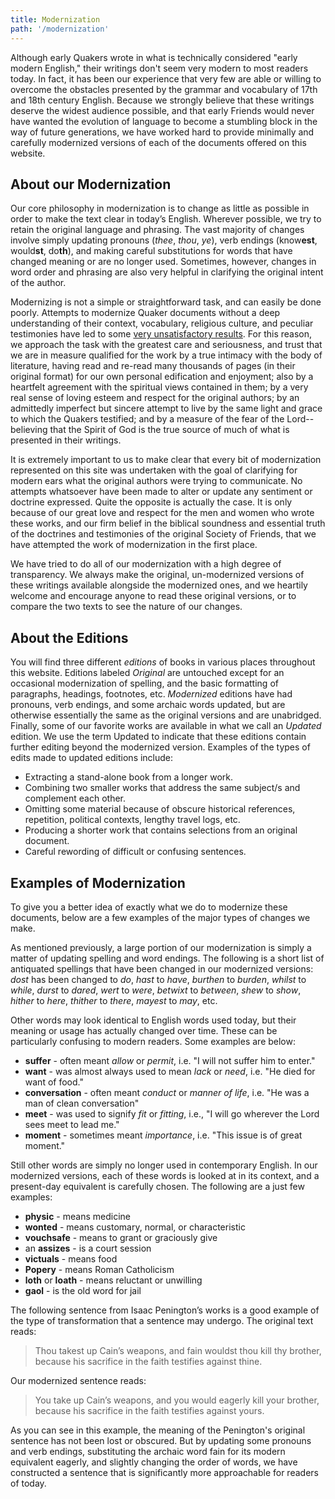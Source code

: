 ```yaml
---
title: Modernization
path: '/modernization'
---
```


<Lead>
  Although early Quakers wrote in what is technically considered "early modern English,"
  their writings don't seem very modern to most readers today. In fact, it has been our
  experience that very few are able or willing to overcome the obstacles presented by the
  grammar and vocabulary of 17th and 18th century English. Because we strongly believe
  that these writings deserve the widest audience possible, and that early Friends would
  never have wanted the evolution of language to become a stumbling block in the way of
  future generations, we have worked hard to provide minimally and carefully modernized
  versions of each of the documents offered on this website.
</Lead>

## About our Modernization

Our core philosophy in modernization is to change as little as possible in order to make
the text clear in today’s English. Wherever possible, we try to retain the original
language and phrasing. The vast majority of changes involve simply updating pronouns
(_thee_, _thou_, _ye_), verb endings (know**est**, would**st**, do**th**), and making
careful substitutions for words that have changed meaning or are no longer used.
Sometimes, however, changes in word order and phrasing are also very helpful in clarifying
the original intent of the author.

Modernizing is not a simple or straightforward task, and can easily be done poorly.
Attempts to modernize Quaker documents without a deep understanding of their context,
vocabulary, religious culture, and peculiar testimonies have led to some
[very unsatisfactory results](http://www.qhpress.org/texts/barclay/apology/appendix.html).
For this reason, we approach the task with the greatest care and seriousness, and trust
that we are in measure qualified for the work by a true intimacy with the body of
literature, having read and re-read many thousands of pages (in their original format) for
our own personal edification and enjoyment; also by a heartfelt agreement with the
spiritual views contained in them; by a very real sense of loving esteem and respect for
the original authors; by an admittedly imperfect but sincere attempt to live by the same
light and grace to which the Quakers testified; and by a measure of the fear of the
Lord--believing that the Spirit of God is the true source of much of what is presented in
their writings.

It is extremely important to us to make clear that every bit of modernization represented
on this site was undertaken with the goal of clarifying for modern ears what the original
authors were trying to communicate. No attempts whatsoever have been made to alter or
update any sentiment or doctrine expressed. Quite the opposite is actually the case. It is
only because of our great love and respect for the men and women who wrote these works,
and our firm belief in the biblical soundness and essential truth of the doctrines and
testimonies of the original Society of Friends, that we have attempted the work of
modernization in the first place.

We have tried to do all of our modernization with a high degree of transparency. We always
make the original, un-modernized versions of these writings available alongside the
modernized ones, and we heartily welcome and encourage anyone to read these original
versions, or to compare the two texts to see the nature of our changes.

## About the Editions

You will find three different _editions_ of books in various places throughout this
website. Editions labeled _Original_ are untouched except for an occasional modernization
of spelling, and the basic formatting of paragraphs, headings, footnotes, etc.
_Modernized_ editions have had pronouns, verb endings, and some archaic words updated, but
are otherwise essentially the same as the original versions and are unabridged. Finally,
some of our favorite works are available in what we call an _Updated_ edition. We use the
term Updated to indicate that these editions contain further editing beyond the modernized
version. Examples of the types of edits made to updated editions include:

- Extracting a stand-alone book from a longer work.
- Combining two smaller works that address the same subject/s and complement each other.
- Omitting some material because of obscure historical references, repetition, political
  contexts, lengthy travel logs, etc.
- Producing a shorter work that contains selections from an original document.
- Careful rewording of difficult or confusing sentences.

## Examples of Modernization

To give you a better idea of exactly what we do to modernize these documents, below are a
few examples of the major types of changes we make.

As mentioned previously, a large portion of our modernization is simply a matter of
updating spelling and word endings. The following is a short list of antiquated spellings
that have been changed in our modernized versions: _dost_ has been changed to _do_, _hast_
to _have_, _burthen_ to _burden_, _whilst_ to _while_, _durst_ to _dared_, _wert_ to
_were_, _betwixt_ to _between_, _shew_ to _show_, _hither_ to _here_, _thither_ to
_there_, _mayest_ to _may_, etc.

Other words may look identical to English words used today, but their meaning or usage has
actually changed over time. These can be particularly confusing to modern readers. Some
examples are below:

- **suffer** - often meant _allow_ or _permit_, i.e. "I will not suffer him to enter."
- **want** - was almost always used to mean _lack_ or _need_, i.e. "He died for want of
  food."
- **conversation** - often meant _conduct_ or _manner of life_, i.e. "He was a man of
  clean conversation"
- **meet** - was used to signify _fit_ or _fitting_, i.e., "I will go wherever the Lord
  sees meet to lead me."
- **moment** - sometimes meant _importance_, i.e. "This issue is of great moment."

Still other words are simply no longer used in contemporary English. In our modernized
versions, each of these words is looked at in its context, and a present-day equivalent is
carefully chosen. The following are a just few examples:

- **physic** - means medicine
- **wonted** - means customary, normal, or characteristic
- **vouchsafe** - means to grant or graciously give
- an **assizes** - is a court session
- **victuals** - means food
- **Popery** - means Roman Catholicism
- **loth** or **loath** - means reluctant or unwilling
- **gaol** - is the old word for jail

The following sentence from Isaac Penington’s works is a good example of the type of
transformation that a sentence may undergo. The original text reads:

> Thou takest up Cain’s weapons, and fain wouldst thou kill thy brother, because his
> sacrifice in the faith testifies against thine.

Our modernized sentence reads:

> You take up Cain’s weapons, and you would eagerly kill your brother, because his
> sacrifice in the faith testifies against yours.

As you can see in this example, the meaning of the Penington's original sentence has not
been lost or obscured. But by updating some pronouns and verb endings, substituting the
archaic word fain for its modern equivalent eagerly, and slightly changing the order of
words, we have constructed a sentence that is significantly more approachable for readers
of today.
